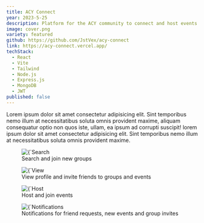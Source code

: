 ```yaml
---
title: ACY Connect
year: 2023-5-25
description: Platform for the ACY community to connect and host events
image: cover.png
variety: featured
github: https://github.com/JstVex/acy-connect
link: https://acy-connect.vercel.app/
techStack:
  - React
  - Vite
  - Tailwind
  - Node.js
  - Express.js
  - MongoDB
  - JWT
published: false
---
```


Lorem ipsum dolor sit amet consectetur adipisicing elit. Sint temporibus nemo illum at necessitatibus soluta omnis provident maxime, aliquam consequatur optio non quos iste, ullam, ea ipsum ad corrupti suscipit! lorem ipsum dolor sit amet consectetur adipisicing elit. Sint temporibus nemo illum at necessitatibus soluta omnis provident maxime.

<figure>
    <Image 
        src={`/images/projects/soteria2.png`}
        alt={`Search and join new groups`}
        width={593}
        height={305}
        priority
    />
    <figcaption>Search and join new groups</figcaption>
</figure>

<figure>
    <Image 
        src={`/images/projects/soteria2.png`}
        alt={`View profile and invite friends to groups and events`}
        width={593}
        height={305}
        priority
    />
    <figcaption>View profile and invite friends to groups and events</figcaption>
</figure>

<figure>
    <Image 
        src={`/images/projects/soteria2.png`}
        alt={`Host and join events`}
        width={593}
        height={305}
        priority
    />
    <figcaption>Host and join events</figcaption>
</figure>

<figure>
    <Image 
        src={`/images/projects/soteria2.png`}
        alt={`Notifications for friend requests, new events and group invites`}
        width={593}
        height={305}
        priority
    />
    <figcaption>Notifications for friend requests, new events and group invites</figcaption>
</figure>